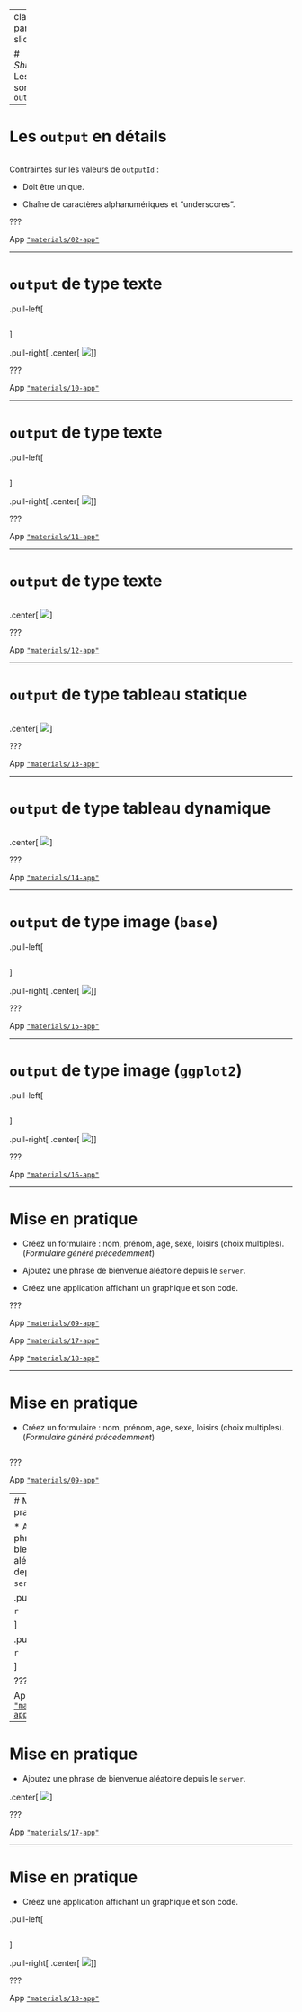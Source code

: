 
---
class: part-slide

# <i class="glow">Shiny</i><br>Les sorties `output`

---

#  Les `output` en détails

```r
```

Contraintes sur les valeurs de `outputId` :

* Doit être unique.

* Chaîne de caractères alphanumériques et "underscores".

???

App [`"materials/02-app"`](https://github.com/mcanouil/rshiny/tree/main/materials/02-app/app.R)

---

# `output` de type texte

.pull-left[

```r
```

]

.pull-right[
.center[
![](images/10.png)
]
]

???

App [`"materials/10-app"`](https://github.com/mcanouil/rshiny/tree/main/materials/10-app/app.R)

---

# `output` de type texte

.pull-left[

```r
```

]

.pull-right[
.center[
![](images/11.png)
]
]

???

App [`"materials/11-app"`](https://github.com/mcanouil/rshiny/tree/main/materials/11-app/app.R)

---

# `output` de type texte

```r
```

.center[
![](images/12.png)
]

???

App [`"materials/12-app"`](https://github.com/mcanouil/rshiny/tree/main/materials/12-app/app.R)

---

# `output` de type tableau statique

```r
```

.center[
![](images/13.png)
]

???

App [`"materials/13-app"`](https://github.com/mcanouil/rshiny/tree/main/materials/13-app/app.R)

---

# `output` de type tableau dynamique

```r
```

.center[
![](images/14.png)
]

???

App [`"materials/14-app"`](https://github.com/mcanouil/rshiny/tree/main/materials/14-app/app.R)

---

# `output` de type image (`base`)

.pull-left[

```r
```

]

.pull-right[
.center[
![](images/15.png)
]
]

???

App [`"materials/15-app"`](https://github.com/mcanouil/rshiny/tree/main/materials/15-app/app.R)

---

# `output` de type image (`ggplot2`)

.pull-left[

```r
```

]

.pull-right[
.center[
![](images/16.png)
]
]

???

App [`"materials/16-app"`](https://github.com/mcanouil/rshiny/tree/main/materials/16-app/app.R)

---

# Mise en pratique

* Créez un formulaire : nom, prénom, age, sexe, loisirs (choix multiples).  
  (*Formulaire généré précedemment*)

* Ajoutez une phrase de bienvenue aléatoire depuis le `server`.

* Créez une application affichant un graphique et son code.

???

App [`"materials/09-app"`](https://github.com/mcanouil/rshiny/tree/main/materials/09-app/app.R)

App [`"materials/17-app"`](https://github.com/mcanouil/rshiny/tree/main/materials/17-app/app.R)

App [`"materials/18-app"`](https://github.com/mcanouil/rshiny/tree/main/materials/18-app/app.R)

---


# Mise en pratique

* Créez un formulaire : nom, prénom, age, sexe, loisirs (choix multiples).  
  (*Formulaire généré précedemment*)

```r
```

???

App [`"materials/09-app"`](https://github.com/mcanouil/rshiny/tree/main/materials/09-app/app.R)

---
# Mise en pratique 

* Ajoutez une phrase de bienvenue aléatoire depuis le `server`.

.pull-left[

```r
```

]

.pull-right[

```r
```

]

???

App [`"materials/17-app"`](https://github.com/mcanouil/rshiny/tree/main/materials/17-app/app.R)

---

# Mise en pratique 

* Ajoutez une phrase de bienvenue aléatoire depuis le `server`.
  
.center[
![](images/17.png)
]

???

App [`"materials/17-app"`](https://github.com/mcanouil/rshiny/tree/main/materials/17-app/app.R)

---

# Mise en pratique 

* Créez une application affichant un graphique et son code.

.pull-left[

```r
```

]

.pull-right[
.center[
![](images/18.png)
]
]

???

App [`"materials/18-app"`](https://github.com/mcanouil/rshiny/tree/main/materials/18-app/app.R)

